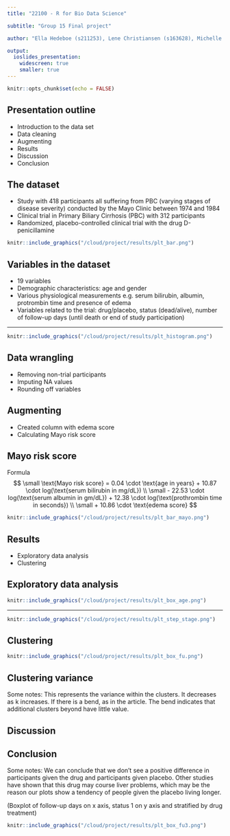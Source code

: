 ```yaml
---
title: "22100 - R for Bio Data Science"

subtitle: "Group 15 Final project"

author: "Ella Hedeboe (s211253), Lene Christiansen (s163628), Michelle Anker Pihl (s174347) and Mie Guldhammer Andersen (s174343)"

output:
  ioslides_presentation:
    widescreen: true
    smaller: true
---
```


<!-- <style> -->

<!-- body > slides { -->
<!--     padding: 0; -->
<!--     margin: -35px 0 0 -270px; -->
<!-- } -->

<!-- slides > slide{ -->
<!--     width: 100vw; -->
<!--     height: 100vh; -->
<!--     border-radius: 0; -->
<!-- } -->

<!-- </style> -->

<style>
div.footnotes {
  position: absolute;
  bottom: 0;
  margin-bottom: 10px;
  width: 80%;
  font-size: 0.4em;
}
</style>

<script src="https://ajax.googleapis.com/ajax/libs/jquery/3.1.1/jquery.min.js"></script>

<script>
  $(document).ready(function() {
    $('slide:not(.backdrop):not(.title-slide)').append('<div class=\"footnotes\">');

    $('footnote').each(function(index) {
      var text  = $(this).html();
      var fnNum = (index+1).toString().sup();
      $(this).html(text + fnNum);

      var footnote   = fnNum + ': ' + $(this).attr('content') + '<br/>';
      var oldContent = $(this).parents('slide').children('div.footnotes').html();
      var newContent = oldContent + footnote;
      $(this).parents('slide').children('div.footnotes').html(newContent);
    });
  });
</script>


```r
knitr::opts_chunk$set(echo = FALSE)
```

## Presentation outline 

- Introduction to the data set
- Data cleaning
- Augmenting
- Results
- Discussion
- Conclusion

## The dataset

- Study with 418 participants all suffering from PBC (varying stages of disease severity) conducted by the Mayo Clinic between 1974 and 1984
- Clinical trial in Primary Biliary Cirrhosis (PBC) with 312 participants 
- Randomized, placebo-controlled clinical trial with the drug D-penicillamine

```r
knitr::include_graphics("/cloud/project/results/plt_bar.png")
```

## Variables in the dataset

- 19 variables
- Demographic characteristics: age and gender
- Various physiological measurements e.g. serum bilirubin, albumin, protrombin time and presence of edema
- Variables related to the trial: drug/placebo, status (dead/alive), number of follow-up days (until death or end of study participation)

---

```r
knitr::include_graphics("/cloud/project/results/plt_histogram.png")
```

## Data wrangling

- Removing non-trial participants
- Imputing NA values
- Rounding off variables

<!-- Consider inserting tables with NA -->

## Augmenting

- Created column with edema score
- Calculating Mayo risk score

<!-- What to do about end age? Include or remove? -->

## Mayo risk score 

Formula<footnote content="https://www.ncbi.nlm.nih.gov/pmc/articles/PMC4419097/?fbclid=IwAR3A0iZyyxnWdG0mObdwS4U_HBocqfsYkWji50e_1M_2zeCZVFLO8WH3Qyo"></footnote>
$$
\small \text{Mayo risk score} = 0.04 \cdot \text{age in years} + 10.87 \cdot log(\text{serum bilirubin in mg/dL}) \\ \small - 22.53 \cdot log(\text{serum albumin in gm/dL}) + 12.38 \cdot log(\text{prothrombin time in seconds}) \\ \small + 10.86 \cdot \text{edema score}
$$

```r
knitr::include_graphics("/cloud/project/results/plt_bar_mayo.png")
```

## Results

- Exploratory data analysis
- Clustering
      
## Exploratory data analysis

```r
knitr::include_graphics("/cloud/project/results/plt_box_age.png")
```

---

```r
knitr::include_graphics("/cloud/project/results/plt_step_stage.png")
```

## Clustering

```r
knitr::include_graphics("/cloud/project/results/plt_box_fu.png")
```

## Clustering variance
Some notes: 
This represents the variance within the clusters. It decreases as k increases.
If there is a bend, as in the article. The bend indicates that additional clusters beyond have little value. 

## Discussion

## Conclusion

Some notes:
We can conclude that we don't see a positive difference in participants given the drug and participants given placebo. 
Other studies have shown that this drug may course liver problems, which may be the reason our plots show a tendency of people given the placebo living longer.

(Boxplot of follow-up days on x axis, status 1 on y axis and stratified by drug treatment)

```r
knitr::include_graphics("/cloud/project/results/plt_box_fu3.png")
```
